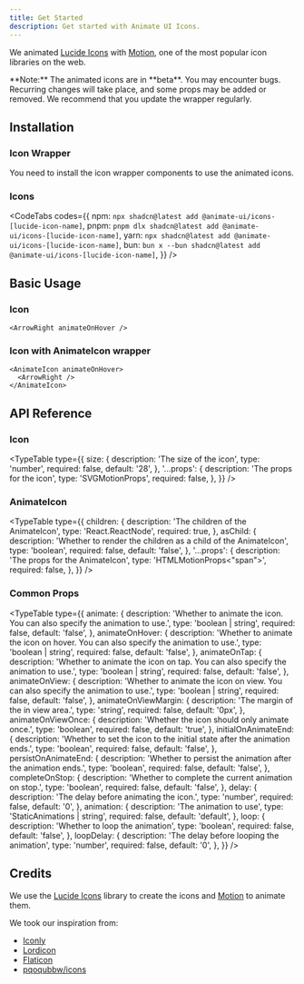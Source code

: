 ```yaml
---
title: Get Started
description: Get started with Animate UI Icons.
---
```



We animated [Lucide Icons](https://lucide.dev) with [Motion](https://motion.dev), one of the most popular icon libraries on the web.

<Callout type="warning">
  **Note:** The animated icons are in **beta**. You may encounter bugs.
  Recurring changes will take place, and some props may be added or removed. We
  recommend that you update the wrapper regularly.
</Callout>

## Installation

### Icon Wrapper

You need to install the icon wrapper components to use the animated icons.

<ComponentInstallation name="icons-icon" />

### Icons

<CodeTabs
  codes={{
    npm: `npx shadcn@latest add @animate-ui/icons-[lucide-icon-name]`,
    pnpm: `pnpm dlx shadcn@latest add @animate-ui/icons-[lucide-icon-name]`,
    yarn: `npx shadcn@latest add @animate-ui/icons-[lucide-icon-name]`,
    bun: `bun x --bun shadcn@latest add @animate-ui/icons-[lucide-icon-name]`,
  }}
/>

## Basic Usage

### Icon

```tsx
<ArrowRight animateOnHover />
```

### Icon with AnimateIcon wrapper

```tsx
<AnimateIcon animateOnHover>
  <ArrowRight />
</AnimateIcon>
```

## API Reference

### Icon

<TypeTable
  type={{
    size: {
      description: 'The size of the icon',
      type: 'number',
      required: false,
      default: '28',
    },
    '...props': {
      description: 'The props for the icon',
      type: 'SVGMotionProps<SVGSVGElement>',
      required: false,
    },
  }}
/>

### AnimateIcon

<TypeTable
  type={{
    children: {
      description: 'The children of the AnimateIcon',
      type: 'React.ReactNode',
      required: true,
    },
    asChild: {
      description:
        'Whether to render the children as a child of the AnimateIcon',
      type: 'boolean',
      required: false,
      default: 'false',
    },
    '...props': {
      description: 'The props for the AnimateIcon',
      type: 'HTMLMotionProps<"span">',
      required: false,
    },
  }}
/>

### Common Props

<TypeTable
  type={{
    animate: {
      description:
        'Whether to animate the icon. You can also specify the animation to use.',
      type: 'boolean | string',
      required: false,
      default: 'false',
    },
    animateOnHover: {
      description:
        'Whether to animate the icon on hover. You can also specify the animation to use.',
      type: 'boolean | string',
      required: false,
      default: 'false',
    },
    animateOnTap: {
      description:
        'Whether to animate the icon on tap. You can also specify the animation to use.',
      type: 'boolean | string',
      required: false,
      default: 'false',
    },
    animateOnView: {
      description:
        'Whether to animate the icon on view. You can also specify the animation to use.',
      type: 'boolean | string',
      required: false,
      default: 'false',
    },
    animateOnViewMargin: {
      description: 'The margin of the in view area.',
      type: 'string',
      required: false,
      default: '0px',
    },
    animateOnViewOnce: {
      description: 'Whether the icon should only animate once.',
      type: 'boolean',
      required: false,
      default: 'true',
    },
    initialOnAnimateEnd: {
      description:
        'Whether to set the icon to the initial state after the animation ends.',
      type: 'boolean',
      required: false,
      default: 'false',
    },
    persistOnAnimateEnd: {
      description: 'Whether to persist the animation after the animation ends.',
      type: 'boolean',
      required: false,
      default: 'false',
    },
    completeOnStop: {
      description: 'Whether to complete the current animation on stop.',
      type: 'boolean',
      required: false,
      default: 'false',
    },
    delay: {
      description: 'The delay before animating the icon.',
      type: 'number',
      required: false,
      default: '0',
    },
    animation: {
      description: 'The animation to use',
      type: 'StaticAnimations | string',
      required: false,
      default: 'default',
    },
    loop: {
      description: 'Whether to loop the animation',
      type: 'boolean',
      required: false,
      default: 'false',
    },
    loopDelay: {
      description: 'The delay before looping the animation',
      type: 'number',
      required: false,
      default: '0',
    },
  }}
/>

## Credits

We use the [Lucide Icons](https://lucide.dev) library to create the icons and [Motion](https://motion.dev) to animate them.

We took our inspiration from:

- [Iconly](https://iconly.pro/)
- [Lordicon](https://lordicon.com/)
- [Flaticon](https://www.flaticon.com/)
- [pqoqubbw/icons](https://icons.pqoqubbw.dev/)
